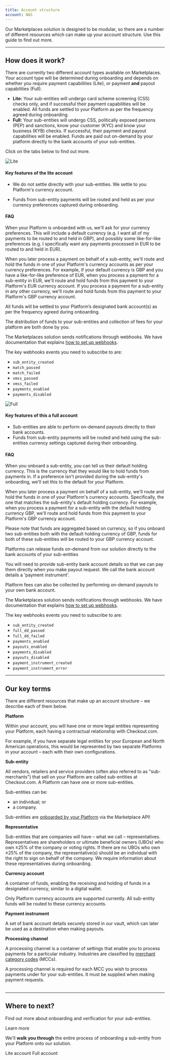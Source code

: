 ```yaml
---
title: Account structure
account: NAS
---
```


Our Marketplaces solution is designed to be modular, so there are a number of different resources which can make up your account structure. Use this guide to find out more.

---

## How does it work?

There are currently two different account types available on Marketplaces. Your account type will be determined during onboarding and depends on whether you require payment capabilities (Lite), or payment **and** payout capabilities (Full).

- **Lite:** Your sub-entities will undergo card scheme screening (CSS) checks only, and if successful their payment capabilities will be enabled. All funds are settled to your Platform as per the frequency agreed during onboarding.
- **Full:** Your sub-entities will undergo CSS, politically exposed persons (PEP) and sanctions, know your customer (KYC) and know your business (KYB) checks. If successful, their payment and payout capabilities will be enabled. Funds are paid out on-demand by your platform directly to the bank accounts of your sub-entities.

<InfoBox>

Click on the tabs below to find out more.

</InfoBox>

<tabs>
<tab title="Lite">
<Box horizontal="sm">
<img src="/NAS/Marketplaces/Lite.png" alt="Lite" />

#### Key features of the lite account

- We do not settle directly with your sub-entities. We settle to you Platform's currency account.

- Funds from sub-entity payments will be routed and held as per your currency preferences captured during onboarding.

#### FAQ

<Accordion title="How are funds from payments routed and held?">

When your Platform is onboarded with us, we'll ask for your currency preferences. This will include a default currency (e.g. I want all of my payments to be routed to and held in GBP), and possibly some like-for-like preferences (e.g. I specifically want any payments processed in EUR to be routed to and held in EUR).

When you later process a payment on behalf of a sub-entity, we'll route and hold the funds in one of your Platform's currency accounts as per your currency preferences. For example, if your default currency is GBP and you have a like-for-like preference of EUR, when you process a payment for a sub-entity in EUR, we'll route and hold funds from this payment to your Platform's EUR currency account. If you process a payment for a sub-entity in any other currency, we'll route and hold funds from this payment to your Platform's GBP currency account.

</Accordion>
<Accordion title="How are funds from payments settled to my sub-entities?">

All funds will be settled to your Platform’s designated bank account(s) as per the frequency agreed during onboarding.

The distribution of funds to your sub-entities and collection of fees for your platform are both done by you.

</Accordion>
<Accordion title="How do I know when my sub-entity is ready to process payments?">

The Marketplaces solution sends notifications through webhooks. We have documentation that explains [how to set up webhooks](/workflows/set-up-your-webhook-receiver).

The key webhooks events you need to subscribe to are:

- `sub_entity_created`
- `match_passed`
- `match_failed`
- `vmss_passed`
- `vmss_failed`
- `payments_enabled`
- `payments_disabled`

</Accordion>
</Box>
</tab>
<tab title="Full">
<Box horizontal="sm">

<img src="/NAS/Marketplaces/Full.png" alt="Full" />

#### Key features of this a full account

- Sub-entities are able to perform on-demand payouts directly to their bank accounts.
- Funds from sub-entity payments will be routed and held using the sub-entities currency settings captured during their onboarding.

#### FAQ

<Accordion title="How are funds from payments routed and held?">

When you onboard a sub-entity, you can tell us their default holding currency. This is the currency that they would like to hold funds from payments in. If a preference isn't provided during the sub-entity's onboarding, we'll set this to the default for your Platform.

When you later process a payment on behalf of a sub-entity, we'll route and hold the funds in one of your Platform's currency accounts. Specifically, the one that matches the sub-entity's default holding currency. For example, when you process a payment for a sub-entity with the default holding currency GBP, we'll route and hold funds from this payment to your Platform's GBP currency account.

Please note that funds are aggregated based on currency, so if you onboard two sub-entities both with the default holding currency of GBP, funds for both of these sub-entities will be routed to your GBP currency account.

</Accordion>
<Accordion title="How are funds from payments settled to my sub-entities?">

Platforms can release funds on-demand from our solution directly to the bank accounts of your sub-entities

You will need to provide sub-entity bank account details so that we can pay them directly when you make payout request. We call the bank account details a 'payment instrument'.

Platform fees can also be collected by performing on-demand payouts to your own bank account.

</Accordion>
<Accordion title="Which event do I need to subscribe to via the Workflows API?">

The Marketplaces solution sends notifications through webhooks. We have documentation that explains [how to set up webhooks](/workflows/set-up-your-webhook-receiver).

The key webhooks events you need to subscribe to are:

- `sub_entity_created`
- `full_dd_passed`
- `full_dd_failed`
- `payments_enabled`
- `payouts_enabled`
- `payments_disabled`
- `payouts_disabled`
- `payment_instrument_created`
- `payment_instrument_error`

</Accordion>

</Box>
</tab>
</tabs>

---

## Our key terms

There are different resources that make up an account structure – we describe each of them below.

<Table>
<TableHead headers={['Resource', 'Description']} />
<TableBody>
<TableRow>
<TableCell>

**Platform**

</TableCell>
<TableCell>

Within your account, you will have one or more legal entities
representing your Platform, each having a contractual relationship
with Checkout.com.

For example, if you have separate legal entities for your European and
North American operations, this would be represented by two separate
Platforms in your account – each with their own configurations.

</TableCell>
</TableRow>
<TableRow>
<TableCell>

**Sub-entity**

</TableCell>
<TableCell>

All vendors, retailers and service providers (often also referred to
as "sub-merchants") that sell on your Platform are called sub-entities
at Checkout.com. A Platform can have one or more sub-entities.

Sub-entities can be:

- an individual; or
- a company.

Sub-entities are [onboarded by your Platform](/marketplaces/about-onboarding) via the Marketplace API!

</TableCell>
</TableRow>
<TableRow>
<TableCell>

**Representative**

</TableCell>
<TableCell>

Sub-entities that are companies will have – what we call
–&nbsp;representatives. Representatives are shareholders or ultimate
beneficial owners (UBOs) who own ≥25% of the company or voting rights.
If there are no UBOs who own ≥25% of the company, the
representative(s) should be an individual with the right to sign on
behalf of the company. We require information about these
representatives during onboarding.

</TableCell>
</TableRow>
<TableRow>
<TableCell>

**Currency account**

</TableCell>
<TableCell>

A container of funds, enabling the receiving and holding of funds in
a designated currency, similar to a digital wallet.

<TipBox variant="note">

Only Platform currency accounts are supported currently. All
sub-entity funds will be routed to these currency accounts.

</TipBox>
</TableCell>
</TableRow>
<TableRow>
<TableCell>

**Payment instrument**

</TableCell>
<TableCell>

A set of bank account details securely stored in our vault, which
can later be used as a destination when making payouts.

</TableCell>
</TableRow>
<TableRow>
<TableCell>

**Processing channel**

</TableCell>
<TableCell>

A processing channel is a container of settings that enable you to
process payments for a particular industry. Industries are classified
by [merchant category codes](/resources/codes/merchant-category-codes) (MCCs).


A processing channel is required for each MCC you wish to process
payments under for your sub-entities. It must be supplied when making
payment requests.

</TableCell>
</TableRow>
</TableBody>
</Table>

---

## Where to next?

<ContentPanel variant="heading" title="About onboarding sub-entities" imgSrc="/NAS/Marketplaces/onboard-sub-entities.svg">

Find out more about onboarding and verification for your sub-entities.

<ButtonLink href="/marketplaces/about-onboarding">Learn more</ButtonLink>

</ContentPanel>
<ContentPanel variant="heading" title="Onboard sub-entities" imgSrc="/NAS/Marketplaces/onboard-sub-entities.svg">

We'll **walk you through** the entire process of onboarding a sub-entity from your Platform onto our solution.

<ButtonLinkSecondary href="/marketplaces/about-onboarding/onboard-a-sub-entity-lite">Lite account</ButtonLinkSecondary>
<ButtonLinkSecondary href="/marketplaces/about-onboarding/onboard-a-sub-entity-full">Full account</ButtonLinkSecondary>

</ContentPanel>